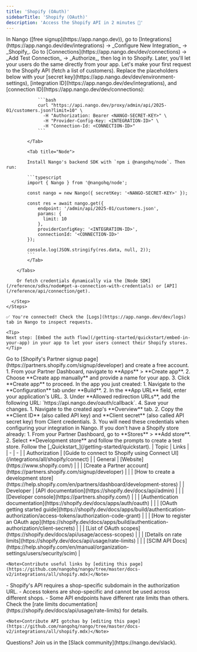 ```yaml
---
title: 'Shopify (OAuth)'
sidebarTitle: 'Shopify (OAuth)'
description: 'Access the Shopify API in 2 minutes 💨'
---
```


<Tabs>
  <Tab title="🚀 Quickstart">
    <Steps>
      <Step title="Create an integration">
        In Nango ([free signup](https://app.nango.dev)), go to [Integrations](https://app.nango.dev/dev/integrations) -> _Configure New Integration_ -> _Shopify_.
      </Step>
      <Step title="Authorize Shopify">
        Go to [Connections](https://app.nango.dev/dev/connections) -> _Add Test Connection_ -> _Authorize_, then log in to Shopify. Later, you'll let your users do the same directly from your app.
      </Step>
      <Step title="Call the Shopify API">
        Let's make your first request to the Shopify API (fetch a list of customers). Replace the placeholders below with your [secret key](https://app.nango.dev/dev/environment-settings), [integration ID](https://app.nango.dev/dev/integrations), and [connection ID](https://app.nango.dev/dev/connections):
        <Tabs>
            <Tab title="cURL">

                ```bash
                curl "https://api.nango.dev/proxy/admin/api/2025-01/customers.json?limit=10" \
                  -H "Authorization: Bearer <NANGO-SECRET-KEY>" \
                  -H "Provider-Config-Key: <INTEGRATION-ID>" \
                  -H "Connection-Id: <CONNECTION-ID>"
                ```

            </Tab>

            <Tab title="Node">

            Install Nango's backend SDK with `npm i @nangohq/node`. Then run:

            ```typescript
            import { Nango } from '@nangohq/node';

            const nango = new Nango({ secretKey: '<NANGO-SECRET-KEY>' });

            const res = await nango.get({
                endpoint: '/admin/api/2025-01/customers.json',
                params: {
                  limit: 10
                },
                providerConfigKey: '<INTEGRATION-ID>',
                connectionId: '<CONNECTION-ID>'
            });

            console.log(JSON.stringify(res.data, null, 2));
            ```
            </Tab>

        </Tabs>

        Or fetch credentials dynamically via the [Node SDK](/reference/sdks/node#get-a-connection-with-credentials) or [API](/reference/api/connection/get).

      </Step>
    </Steps>

    ✅ You're connected! Check the [Logs](https://app.nango.dev/dev/logs) tab in Nango to inspect requests.

    <Tip>
    Next step: [Embed the auth flow](/getting-started/quickstart/embed-in-your-app) in your app to let your users connect their Shopify stores.
    </Tip>
  </Tab>
  <Tab title="🧑‍💻 OAuth app setup">
    <Steps>
      <Step title="Create a Shopify Partner account">
        Go to [Shopify's Partner signup page](https://partners.shopify.com/signup/developer) and create a free account.
      </Step>
      <Step title="Create a new app in your Partner account">
        1. From your Partner Dashboard, navigate to **Apps** > **Create app**.
        2. Choose **Create app manually** and provide a name for your app.
        3. Click **Create app** to proceed.
      </Step>
      <Step title="Configure OAuth settings">
        In the app you just created:
        1. Navigate to the **Configuration** tab under **Build**.
        2. In the **App URL** field, enter your application's URL.
        3. Under **Allowed redirection URLs**, add the following URL: `https://api.nango.dev/oauth/callback`.
        4. Save your changes.
      </Step>
      <Step title="Obtain API credentials">
        1. Navigate to the created app's **Overview** tab.
        2. Copy the **Client ID** (also called API key) and **Client secret** (also called API secret key) from Client credentials.
        3. You will need these credentials when configuring your integration in Nango.
      </Step>
      <Step title="Create a development store for testing">
        If you don't have a Shopify store already:
        1. From your Partner Dashboard, go to **Stores** > **Add store**.
        2. Select **Development store** and follow the prompts to create a test store.
      </Step>
      <Step title="Next">
        Follow the [_Quickstart_](/getting-started/quickstart).
      </Step>
    </Steps>
  </Tab>
  <Tab title="🔗 Useful links">
    | Topic | Links |
    | - | - |
    | Authorization | [Guide to connect to Shopify using Connect UI](/integrations/all/shopify/connect) |
    | General | [Website](https://www.shopify.com/) |
    | | [Create a Partner account](https://partners.shopify.com/signup/developer) |
    | | [How to create a development store](https://help.shopify.com/en/partners/dashboard/development-stores) |
    | Developer | [API documentation](https://shopify.dev/docs/api/admin) |
    | | [Developer console](https://partners.shopify.com/) |
    | | [Authentication documentation](https://shopify.dev/docs/apps/auth/oauth) |
    | | [OAuth getting started guide](https://shopify.dev/docs/apps/build/authentication-authorization/access-tokens/authorization-code-grant) |
    | | [How to register an OAuth app](https://shopify.dev/docs/apps/build/authentication-authorization/client-secrets) |
    | | [List of OAuth scopes](https://shopify.dev/docs/api/usage/access-scopes) |
    | | [Details on rate limits](https://shopify.dev/docs/api/usage/rate-limits) |
    | | [SCIM API Docs](https://help.shopify.com/en/manual/organization-settings/users/security/scim) |

    <Note>Contribute useful links by [editing this page](https://github.com/nangohq/nango/tree/master/docs-v2/integrations/all/shopify.mdx)</Note>
  </Tab>
  <Tab title="🚨 API gotchas">
    - Shopify's API requires a shop-specific subdomain in the authorization URL.
    - Access tokens are shop-specific and cannot be used across different shops.
    - Some API endpoints have different rate limits than others. Check the [rate limits documentation](https://shopify.dev/docs/api/usage/rate-limits) for details.

    <Note>Contribute API gotchas by [editing this page](https://github.com/nangohq/nango/tree/master/docs-v2/integrations/all/shopify.mdx)</Note>
  </Tab>
</Tabs>

<Info>
    Questions? Join us in the [Slack community](https://nango.dev/slack).
</Info>
